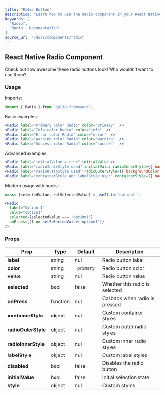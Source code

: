 ```yaml
---
title: "Radio Button"
description: "Learn how to use the Radio component in your React Native applications with Galio Framework."
keywords: [
  "Radio",
  "Radio - Documentation"
]
source_url: "/docs/components/radio"
---
```


## React Native Radio Component

Check out how awesome these radio buttons look! Who wouldn't want to use them?

### Usage

Imports:

```jsx
import { Radio } from 'galio-framework';
```

Basic examples:

```jsx
<Radio label="Primary color Radio" color="primary"  />
<Radio label="Info color Radio" color="info"  />
<Radio label="Error color Radio" color="error"  />
<Radio label="Warning color Radio" color="warning"  />
<Radio label="Success color Radio" color="success"  />
```

Advanced examples:

```jsx
<Radio label="initialValue = true" initialValue />
<Radio label="radioInnerStyle used" initialValue radioInnerStyle={{ backgroundColor: "#FE2472" }} />
<Radio label="radioOuterStyle used" radioOuterStyle={{ backgroundColor: '#FF9C09' }} />
<Radio label="containerStyle and labelStyle used" containerStyle={{ backgroundColor: "#FE247220" }} labelStyle={{ color: '#1232FF' }} />
```

Modern usage with hooks:

```jsx
const [selectedValue, setSelectedValue] = useState('option1');

<Radio 
  label="Option 1" 
  value="option1"
  selected={selectedValue === 'option1'}
  onPress={() => setSelectedValue('option1')}
/>
```

### Props

| Prop                | Type     | Default     | Description                                                                 |
| ------------------- | -------- | ----------- | --------------------------------------------------------------------------- |
| **label**           | string   | null        | Radio button label                                                          |
| **color**           | string   | `'primary'` | Radio button color                                                          |
| **value**           | string   | null        | Radio button value                                                          |
| **selected**        | bool     | false       | Whether this radio is selected                                              |
| **onPress**         | function | null        | Callback when radio is pressed                                              |
| **containerStyle**  | object   | null        | Custom container styles                                                     |
| **radioOuterStyle** | object   | null        | Custom outer radio styles                                                   |
| **radioInnerStyle** | object   | null        | Custom inner radio styles                                                   |
| **labelStyle**      | object   | null        | Custom label styles                                                         |
| **disabled**        | bool     | false       | Disables the radio button                                                  |
| **initialValue**    | bool     | false       | Initial selection state                                                     |
| **style**           | object   | null        | Custom styles                                                              |
